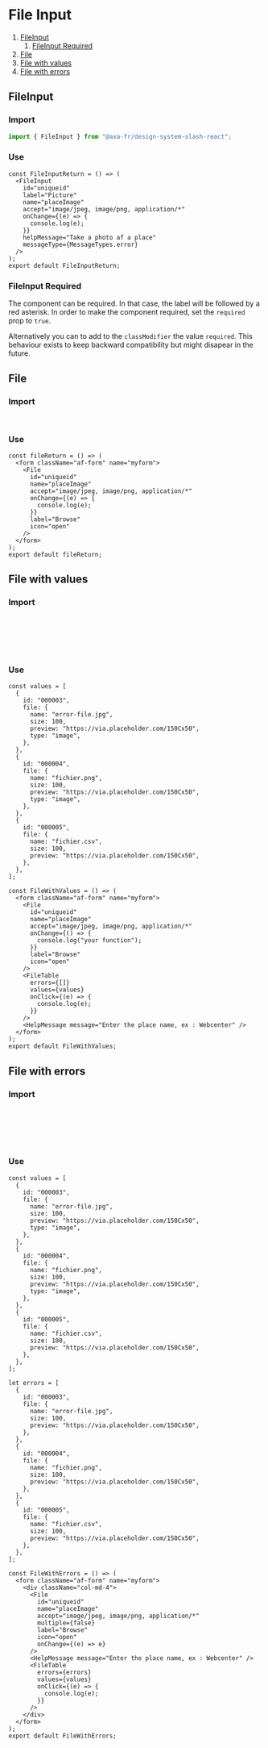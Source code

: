 
# File Input

1. [FileInput](#fileinput)
   1. [FileInput Required](#fileinput-required)
2. [File](#file)
3. [File with values](#file-with-values)
4. [File with errors](#file-with-errors)

<Meta of={FileInputStories} />

## FileInput

### Import

```javascript
import { FileInput } from "@axa-fr/design-system-slash-react";
```

### Use

```tsx
const FileInputReturn = () => (
  <FileInput
    id="uniqueid"
    label="Picture"
    name="placeImage"
    accept="image/jpeg, image/png, application/*"
    onChange={(e) => {
      console.log(e);
    }}
    helpMessage="Take a photo af a place"
    messageType={MessageTypes.error}
  />
);
export default FileInputReturn;
```

<Canvas of={FileInputStories.FileInputStory} />

<Controls of={FileInputStories.FileInputStory} />

### FileInput Required

The component can be required. In that case, the label will be followed by a red asterisk. In order to make the component required, set the `required` prop to `true`.

Alternatively you can to add to the `classModifier` the value `required`. This behaviour exists to keep backward compatibility but might disapear in the future.

## File

### Import

```javascript
import { File } from "@axa-fr/design-system-slash-react";
```

### Use

```tsx
const fileReturn = () => (
  <form className="af-form" name="myform">
    <File
      id="uniqueid"
      name="placeImage"
      accept="image/jpeg, image/png, application/*"
      onChange={(e) => {
        console.log(e);
      }}
      label="Browse"
      icon="open"
    />
  </form>
);
export default fileReturn;
```

<Canvas of={FileInputStories.FileStory} />

## File with values

### Import

```javascript
import {
  File,
  FileTable,
  HelpMessage,
} from "@axa-fr/design-system-slash-react";
```

### Use

```tsx
const values = [
  {
    id: "000003",
    file: {
      name: "error-file.jpg",
      size: 100,
      preview: "https://via.placeholder.com/150Cx50",
      type: "image",
    },
  },
  {
    id: "000004",
    file: {
      name: "fichier.png",
      size: 100,
      preview: "https://via.placeholder.com/150Cx50",
      type: "image",
    },
  },
  {
    id: "000005",
    file: {
      name: "fichier.csv",
      size: 100,
      preview: "https://via.placeholder.com/150Cx50",
    },
  },
];

const FileWithValues = () => (
  <form className="af-form" name="myform">
    <File
      id="uniqueid"
      name="placeImage"
      accept="image/jpeg, image/png, application/*"
      onChange={() => {
        console.log("your function");
      }}
      label="Browse"
      icon="open"
    />
    <FileTable
      errors={[]}
      values={values}
      onClick={(e) => {
        console.log(e);
      }}
    />
    <HelpMessage message="Enter the place name, ex : Webcenter" />
  </form>
);
export default FileWithValues;
```

<Canvas of={FileInputStories.FileWithValuesStory} />

## File with errors

### Import

```javascript
import {
  File,
  FileTable,
  HelpMessage,
} from "@axa-fr/design-system-slash-react";
```

### Use

```tsx
const values = [
  {
    id: "000003",
    file: {
      name: "error-file.jpg",
      size: 100,
      preview: "https://via.placeholder.com/150Cx50",
      type: "image",
    },
  },
  {
    id: "000004",
    file: {
      name: "fichier.png",
      size: 100,
      preview: "https://via.placeholder.com/150Cx50",
      type: "image",
    },
  },
  {
    id: "000005",
    file: {
      name: "fichier.csv",
      size: 100,
      preview: "https://via.placeholder.com/150Cx50",
    },
  },
];

let errors = [
  {
    id: "000003",
    file: {
      name: "error-file.jpg",
      size: 100,
      preview: "https://via.placeholder.com/150Cx50",
    },
  },
  {
    id: "000004",
    file: {
      name: "fichier.png",
      size: 100,
      preview: "https://via.placeholder.com/150Cx50",
    },
  },
  {
    id: "000005",
    file: {
      name: "fichier.csv",
      size: 100,
      preview: "https://via.placeholder.com/150Cx50",
    },
  },
];

const FileWithErrors = () => (
  <form className="af-form" name="myform">
    <div className="col-md-4">
      <File
        id="uniqueid"
        name="placeImage"
        accept="image/jpeg, image/png, application/*"
        multiple={false}
        label="Browse"
        icon="open"
        onChange={(e) => e}
      />
      <HelpMessage message="Enter the place name, ex : Webcenter" />
      <FileTable
        errors={errors}
        values={values}
        onClick={(e) => {
          console.log(e);
        }}
      />
    </div>
  </form>
);
export default FileWithErrors;
```

<Canvas of={FileInputStories.FileWithErrorsStory} />
